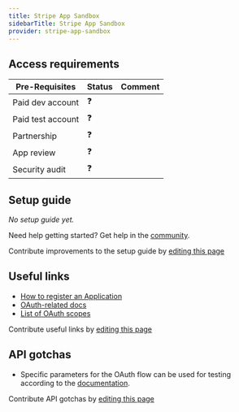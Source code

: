 ```yaml
---
title: Stripe App Sandbox
sidebarTitle: Stripe App Sandbox
provider: stripe-app-sandbox
---
```



<Overview />
<PreBuiltTooling />
<PreBuiltUseCases />

## Access requirements
| Pre-Requisites | Status | Comment|
| - | - | - |
| Paid dev account | ❓ |  |
| Paid test account | ❓ |  |
| Partnership | ❓ | |
| App review | ❓ |  |
| Security audit | ❓ | |


## Setup guide

_No setup guide yet._

<Tip>Need help getting started? Get help in the [community](https://nango.dev/slack).</Tip>

<Note>Contribute improvements to the setup guide by [editing this page](https://github.com/nangohq/nango/tree/master/docs-v2/integrations/all/stripe-app-sandbox.mdx)</Note>


## Useful links

-   [How to register an Application](https://dashboard.stripe.com/account/applications/settings)
-   [OAuth-related docs](https://stripe.com/docs/connect/oauth-reference)
-   [List of OAuth scopes](https://stripe.com/docs/connect/oauth-reference#:~:text=if%20not%20provided.-,scope,-Optional)

<Note>Contribute useful links by [editing this page](https://github.com/nangohq/nango/tree/master/docs-v2/integrations/all/stripe-app-sandbox.mdx)</Note>

## API gotchas

- Specific parameters for the OAuth flow can be used for testing according to the [documentation](https://stripe.com/docs/connect/testing).

<Note>Contribute API gotchas by [editing this page](https://github.com/nangohq/nango/tree/master/docs-v2/integrations/all/stripe-app-sandbox.mdx)</Note>